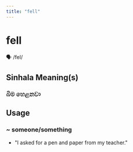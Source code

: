 ```yaml
---
title: "fell"
---
```


# fell

🗣️ /fel/

## Sinhala Meaning(s)

### බිම හෙළනවා

## Usage

### ~ someone/something

- "I asked for a pen and paper from my teacher."

